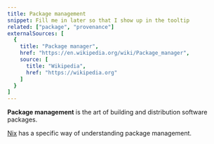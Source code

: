 ```yaml
---
title: Package management
snippet: Fill me in later so that I show up in the tooltip
related: ["package", "provenance"]
externalSources: [
  {
    title: "Package manager",
    href: "https://en.wikipedia.org/wiki/Package_manager",
    source: [
      title: "Wikipedia",
      href: "https://wikipedia.org"
    ]
  }
]
---
```


**Package management** is the art of building and distribution software packages.

[Nix] has a specific way of understanding package management.

[nix]: /concepts/nix
